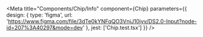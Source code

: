
<Meta
  title="Components/Chip/Info"
  component={Chip}
  parameters={{
    design: {
      type: 'figma',
      url: 'https://www.figma.com/file/3dTe0kYNFqQO3VnjJ10jyv/DS2.0-Input?node-id=207%3A40297&mode=dev'
    },
    jest: ['Chip.test.tsx']
  }}
/>

<Story of={DecoratorDefault} />

<Unstyled>
  <Stories />
</Unstyled>
